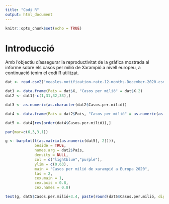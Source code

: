 ```yaml
---
title: "Codi R"
output: html_document
---
```


```r
knitr::opts_chunk$set(echo = TRUE)
```

# Introducció

Amb l'objectiu d'assegurar la reproductivitat de la gràfica mostrada al informe sobre els casos per milió de Xarampió a nivell europeu, a continuació tenim el codi R utilitzat. 

```r
dat <- read.csv2("measles-notification-rate-12-months-December-2020.csv", sep = ",", stringsAsFactors = TRUE)

dat1 <- data.frame(Pais = dat$X, "Casos per milió" = dat$X.2)
dat2 <- dat1[-c(1,31,32,33),]

dat3 <- as.numeric(as.character(dat2$Casos.per.milió))

dat4 <- data.frame(Pais = dat2$Pais, "Casos per milió" = as.numeric(as.character(dat2$Casos.per.milió)))

dat5 <- dat4[rev(order(dat4$Casos.per.milió)),]

par(mar=c(6,3,3,1))

g <- barplot(t(as.matrix(as.numeric(dat5[, 2]))),
             beside = TRUE,
             names.arg = dat2$Pais,
             density = NULL,
             col = c("lightblue","purple"),
             ylim = c(0,63),
             main = "Casos per milió de xarampió a Europa 2020",
             las = 2,
             cex.main = 1,
             cex.axis = 0.8,
             cex.names = 0.8)

text(g, dat5$Casos.per.milió+3.4, paste(round(dat5$Casos.per.milió, digits = 2)), srt=68, cex=0.7)
```


